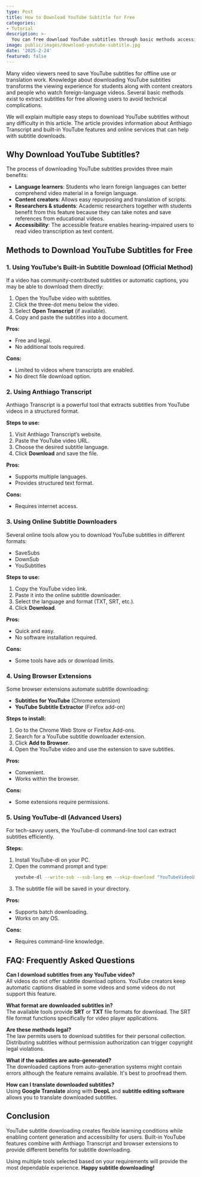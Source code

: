 ```yaml
---
type: Post
title: How to Download YouTube Subtitle for Free
categories:
- Tutorial
description: >-
  You can free download YouTube subtitles through basic methods accessible with different tools.
image: public/images/download-youtube-subtitle.jpg
date: '2025-2-24'
featured: false
---
```


Many video viewers need to save YouTube subtitles for offline use or translation work. Knowledge about downloading YouTube subtitles transforms the viewing experience for students along with content creators and people who watch foreign-language videos. Several basic methods exist to extract subtitles for free allowing users to avoid technical complications.

We will explain multiple easy steps to download YouTube subtitles without any difficulty in this article. The article provides information about Anthiago Transcript and built-in YouTube features and online services that can help with subtitle downloads.

## Why Download YouTube Subtitles?
The process of downloading YouTube subtitles provides three main benefits:
- **Language learners**: Students who learn foreign languages can better comprehend video material in a foreign language.
- **Content creators**: Allows easy repurposing and translation of scripts.
- **Researchers & students**: Academic researchers together with students benefit from this feature because they can take notes and save references from educational videos.
- **Accessibility**: The accessible feature enables hearing-impaired users to read video transcription as text content.

## Methods to Download YouTube Subtitles for Free

### 1. Using YouTube’s Built-in Subtitle Download (Official Method)
If a video has community-contributed subtitles or automatic captions, you may be able to download them directly:
1. Open the YouTube video with subtitles.
2. Click the three-dot menu below the video.
3. Select **Open Transcript** (if available).
4. Copy and paste the subtitles into a document.

**Pros:**
- Free and legal.
- No additional tools required.

**Cons:**
- Limited to videos where transcripts are enabled.
- No direct file download option.

### 2. Using Anthiago Transcript
Anthiago Transcript is a powerful tool that extracts subtitles from YouTube videos in a structured format.

**Steps to use:**
1. Visit Anthiago Transcript’s website.
2. Paste the YouTube video URL.
3. Choose the desired subtitle language.
4. Click **Download** and save the file.

**Pros:**
- Supports multiple languages.
- Provides structured text format.

**Cons:**
- Requires internet access.

### 3. Using Online Subtitle Downloaders
Several online tools allow you to download YouTube subtitles in different formats:
- SaveSubs
- DownSub
- YouSubtitles

**Steps to use:**
1. Copy the YouTube video link.
2. Paste it into the online subtitle downloader.
3. Select the language and format (TXT, SRT, etc.).
4. Click **Download**.

**Pros:**
- Quick and easy.
- No software installation required.

**Cons:**
- Some tools have ads or download limits.

### 4. Using Browser Extensions
Some browser extensions automate subtitle downloading:
- **Subtitles for YouTube** (Chrome extension)
- **YouTube Subtitle Extractor** (Firefox add-on)

**Steps to install:**
1. Go to the Chrome Web Store or Firefox Add-ons.
2. Search for a YouTube subtitle downloader extension.
3. Click **Add to Browser**.
4. Open the YouTube video and use the extension to save subtitles.

**Pros:**
- Convenient.
- Works within the browser.

**Cons:**
- Some extensions require permissions.

### 5. Using YouTube-dl (Advanced Users)
For tech-savvy users, the YouTube-dl command-line tool can extract subtitles efficiently.

**Steps:**
1. Install YouTube-dl on your PC.
2. Open the command prompt and type:  
   ```bash
   youtube-dl --write-sub --sub-lang en --skip-download "YouTubeVideoURL"
   ```
3. The subtitle file will be saved in your directory.

**Pros:**
- Supports batch downloading.
- Works on any OS.

**Cons:**
- Requires command-line knowledge.

## FAQ: Frequently Asked Questions
**Can I download subtitles from any YouTube video?**  
All videos do not offer subtitle download options. YouTube creators keep automatic captions disabled in some videos and some videos do not support this feature.

**What format are downloaded subtitles in?**  
The available tools provide **SRT** or **TXT** file formats for download. The SRT file format functions specifically for video player applications.

**Are these methods legal?**  
The law permits users to download subtitles for their personal collection. Distributing subtitles without permission authorization can trigger copyright legal violations.

**What if the subtitles are auto-generated?**  
The downloaded captions from auto-generation systems might contain errors although the feature remains available. It's best to proofread them.

**How can I translate downloaded subtitles?**  
Using **Google Translate** along with **DeepL** and **subtitle editing software** allows you to translate downloaded subtitles.

## Conclusion
YouTube subtitle downloading creates flexible learning conditions while enabling content generation and accessibility for users. Built-in YouTube features combine with Anthiago Transcript and browser extensions to provide different benefits for subtitle downloading.

Using multiple tools selected based on your requirements will provide the most dependable experience. **Happy subtitle downloading!**
